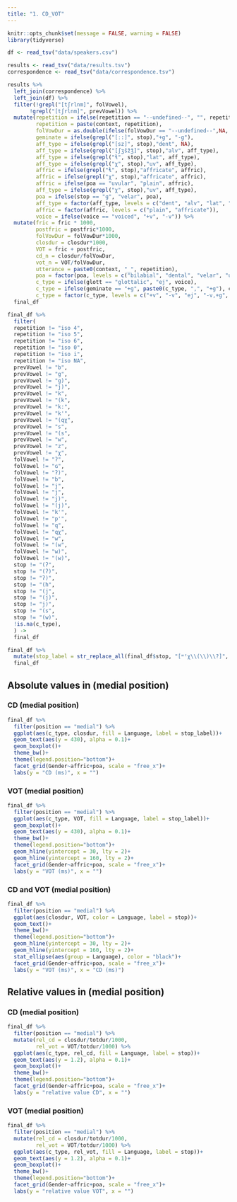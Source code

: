 ```yaml
---
title: "1. CD_VOT"
---
```


```r
knitr::opts_chunk$set(message = FALSE, warning = FALSE)
library(tidyverse)

df <- read_tsv("data/speakers.csv")

results <- read_tsv("data/results.tsv")
correspondence <- read_tsv("data/correspondence.tsv")

results %>% 
  left_join(correspondence) %>% 
  left_join(df) %>% 
  filter(!grepl("[tʃrlnm]", folVowel),
       !grepl("[tʃrlnm]", prevVowel)) %>% 
  mutate(repetition = ifelse(repetition == "--undefined--", "", repetition),
         repetition = paste(context, repetition),
         folVowDur = as.double(ifelse(folVowDur == "--undefined--",NA, folVowDur)),
         geminate = ifelse(grepl("[ː:]", stop),"+g", "-g"),
         aff_type = ifelse(grepl("[sz]", stop),"dent", NA),
         aff_type = ifelse(grepl("[ʃʒšžǯ]", stop),"alv", aff_type),
         aff_type = ifelse(grepl("ɬ", stop),"lat", aff_type),
         aff_type = ifelse(grepl("χ", stop),"uv", aff_type),
         affric = ifelse(grepl("ɬ", stop),"affricate", affric),
         affric = ifelse(grepl("χ", stop),"affricate", affric),
         affric = ifelse(poa == "uvular", "plain", affric),
         aff_type = ifelse(grepl("χ", stop),"uv", aff_type),
         poa = ifelse(stop == "ɡ", "velar", poa),
         aff_type = factor(aff_type, levels = c("dent", "alv", "lat", "uv")),
         affric = factor(affric, levels = c("plain", "affricate")),
         voice = ifelse(voice == "voiced", "+v", "-v")) %>% 
  mutate(fric = fric * 1000,
         postfric = postfric*1000,
         folVowDur = folVowDur*1000,
         closdur = closdur*1000,
         VOT = fric + postfric,
         cd_n = closdur/folVowDur,
         vot_n = VOT/folVowDur,
         utterance = paste0(context, "_", repetition),
         poa = factor(poa, levels = c("bilabial", "dental", "velar", "uvular")),
         c_type = ifelse(glott == "glottalic", "ej", voice),
         c_type = ifelse(geminate == "+g", paste0(c_type, ",", "+g"), c_type),
         c_type = factor(c_type, levels = c("+v", "-v", "ej", "-v,+g", "ej,+g"))) ->
  final_df

final_df %>%
  filter(
  repetition != "iso 4",
  repetition != "iso 5",
  repetition != "iso 6",
  repetition != "iso 0",
  repetition != "iso i",
  repetition != "iso NA",
  prevVowel != "b",
  prevVowel != "g",
  prevVowel != "g)",
  prevVowel != "j)",
  prevVowel != "k",
  prevVowel != "(k",
  prevVowel != "k:",
  prevVowel != "k'",
  prevVowel != "(qχ",
  prevVowel != "s",
  prevVowel != "(s",
  prevVowel != "w",
  prevVowel != "z",
  prevVowel != "χ",
  folVowel != "ʔ",
  folVowel != "ɢ",
  folVowel != "ʔ)",
  folVowel != "b",
  folVowel != "j",
  folVowel != "j",
  folVowel != "j)",
  folVowel != "(j)",
  folVowel != "k'",
  folVowel != "p'",
  folVowel != "q",
  folVowel != "qχ",
  folVowel != "w",
  folVowel != "(w",
  folVowel != "w)",
  folVowel != "(w)",
  stop != "(ʔ",
  stop != "(ʔ)",
  stop != "ʔ)",
  stop != "(h",
  stop != "(j",
  stop != "(j)",
  stop != "j)",
  stop != "(s",
  stop != "(w)",
  !is.na(c_type),
  ) ->
  final_df

final_df %>% 
  mutate(stop_label = str_replace_all(final_df$stop, "[ʷˤχ\\(\\)\\?]", "")) ->
  final_df
```

## Absolute values in (medial position)
### CD (medial position)
```r
final_df %>% 
  filter(position == "medial") %>%
  ggplot(aes(c_type, closdur, fill = Language, label = stop_label))+
  geom_text(aes(y = 430), alpha = 0.1)+
  geom_boxplot()+
  theme_bw()+
  theme(legend.position="bottom")+
  facet_grid(Gender~affric+poa, scale = "free_x")+
  labs(y = "CD (ms)", x = "")
```

### VOT (medial position)
```r
final_df %>% 
  filter(position == "medial") %>%
  ggplot(aes(c_type, VOT, fill = Language, label = stop_label))+
  geom_boxplot()+
  geom_text(aes(y = 430), alpha = 0.1)+
  theme_bw()+
  theme(legend.position="bottom")+
  geom_hline(yintercept = 30, lty = 2)+
  geom_hline(yintercept = 160, lty = 2)+
  facet_grid(Gender~affric+poa, scale = "free_x")+
  labs(y = "VOT (ms)", x = "")
```

### CD and VOT (medial position)
```r
final_df %>% 
  filter(position == "medial") %>%
  ggplot(aes(closdur, VOT, color = Language, label = stop))+
  geom_text()+
  theme_bw()+
  theme(legend.position="bottom")+
  geom_hline(yintercept = 30, lty = 2)+
  geom_hline(yintercept = 160, lty = 2)+
  stat_ellipse(aes(group = Language), color = "black")+
  facet_grid(Gender~affric+poa, scale = "free_x")+
  labs(y = "VOT (ms)", x = "CD (ms)")
```

## Relative values in (medial position)
### CD (medial position)
```r
final_df %>% 
  filter(position == "medial") %>%
  mutate(rel_cd = closdur/totdur/1000,
         rel_vot = VOT/totdur/1000) %>%
  ggplot(aes(c_type, rel_cd, fill = Language, label = stop))+
  geom_text(aes(y = 1.2), alpha = 0.1)+
  geom_boxplot()+
  theme_bw()+
  theme(legend.position="bottom")+
  facet_grid(Gender~affric+poa, scale = "free_x")+
  labs(y = "relative value CD", x = "")
```


### VOT (medial position)
```r
final_df %>% 
  filter(position == "medial") %>%
  mutate(rel_cd = closdur/totdur/1000,
         rel_vot = VOT/totdur/1000) %>%
  ggplot(aes(c_type, rel_vot, fill = Language, label = stop))+
  geom_text(aes(y = 1.2), alpha = 0.1)+
  geom_boxplot()+
  theme_bw()+
  theme(legend.position="bottom")+
  facet_grid(Gender~affric+poa, scale = "free_x")+
  labs(y = "relative value VOT", x = "")
```